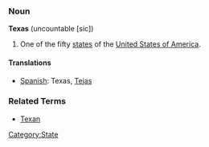 ===Noun===
'''Texas''' (uncountable [sic])

# One of the fifty [[state]]s of the [[United States of America]].

====Translations====
*[[Spanish]]: Texas, [[Tejas]]

===Related Terms===
*[[Texan]]
[[Category:State]]